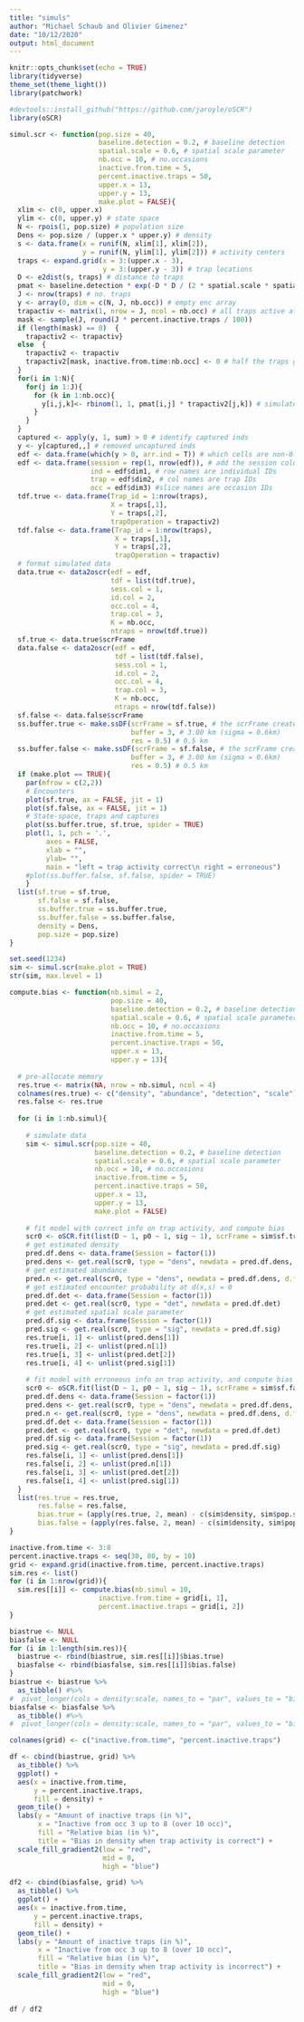 ```yaml
---
title: "simuls"
author: "Michael Schaub and Olivier Gimenez"
date: "10/12/2020"
output: html_document
---
```


```r
knitr::opts_chunk$set(echo = TRUE)
library(tidyverse)
theme_set(theme_light())
library(patchwork)
```

```r
#devtools::install_github("https://github.com/jaroyle/oSCR")
library(oSCR)
```


```r
simul.scr <- function(pop.size = 40, 
                      baseline.detection = 0.2, # baseline detection
                      spatial.scale = 0.6, # spatial scale parameter
                      nb.occ = 10, # no.occasions
                      inactive.from.time = 5,
                      percent.inactive.traps = 50,
                      upper.x = 13,
                      upper.y = 13,
                      make.plot = FALSE){
  xlim <- c(0, upper.x) 
  ylim <- c(0, upper.y) # state space
  N <- rpois(1, pop.size) # population size
  Dens <- pop.size / (upper.x * upper.y) # density 
  s <- data.frame(x = runif(N, xlim[1], xlim[2]), 
                  y = runif(N, ylim[1], ylim[2])) # activity centers
  traps <- expand.grid(x = 3:(upper.x - 3), 
                       y = 3:(upper.y - 3)) # trap locations
  D <- e2dist(s, traps) # distance to traps
  pmat <- baseline.detection * exp(-D * D / (2 * spatial.scale * spatial.scale)) # prob(capture in traps)
  J <- nrow(traps) # no. traps
  y <- array(0, dim = c(N, J, nb.occ)) # empty enc array
  trapactiv <- matrix(1, nrow = J, ncol = nb.occ) # all traps active all the time
  mask <- sample(J, round(J * percent.inactive.traps / 100))
  if (length(mask) == 0)  {
    trapactiv2 <- trapactiv}
  else  {
    trapactiv2 <- trapactiv
    trapactiv2[mask, inactive.from.time:nb.occ] <- 0 # half the traps get inactive half way
  }
  for(i in 1:N){
    for(j in 1:J){
      for (k in 1:nb.occ){
        y[i,j,k]<- rbinom(1, 1, pmat[i,j] * trapactiv2[j,k]) # simulate [i,j,k] encounters
      }
    }
  }
  captured <- apply(y, 1, sum) > 0 # identify captured inds
  y <- y[captured,,] # removed uncaptured inds
  edf <- data.frame(which(y > 0, arr.ind = T)) # which cells are non-0 (caps)
  edf <- data.frame(session = rep(1, nrow(edf)), # add the session column
                    ind = edf$dim1, # row names are individual IDs
                    trap = edf$dim2, # col names are trap IDs
                    occ = edf$dim3) #slice names are occasion IDs
  tdf.true <- data.frame(Trap_id = 1:nrow(traps),
                         X = traps[,1],
                         Y = traps[,2],
                         trapOperation = trapactiv2)
  tdf.false <- data.frame(Trap_id = 1:nrow(traps),
                          X = traps[,1],
                          Y = traps[,2],
                          trapOperation = trapactiv)
  # format simulated data
  data.true <- data2oscr(edf = edf,
                         tdf = list(tdf.true),
                         sess.col = 1,
                         id.col = 2,
                         occ.col = 4,
                         trap.col = 3,
                         K = nb.occ,
                         ntraps = nrow(tdf.true))
  sf.true <- data.true$scrFrame
  data.false <- data2oscr(edf = edf,
                          tdf = list(tdf.false),
                          sess.col = 1,
                          id.col = 2,
                          occ.col = 4,
                          trap.col = 3,
                          K = nb.occ,
                          ntraps = nrow(tdf.false))
  sf.false <- data.false$scrFrame
  ss.buffer.true <- make.ssDF(scrFrame = sf.true, # the scrFrame created above
                              buffer = 3, # 3.00 km (sigma = 0.6km)
                              res = 0.5) # 0.5 km
  ss.buffer.false <- make.ssDF(scrFrame = sf.false, # the scrFrame created above
                              buffer = 3, # 3.00 km (sigma = 0.6km)
                              res = 0.5) # 0.5 km
  if (make.plot == TRUE){
    par(mfrow = c(2,2))
    # Encounters
    plot(sf.true, ax = FALSE, jit = 1)
    plot(sf.false, ax = FALSE, jit = 1)
    # State-space, traps and captures
    plot(ss.buffer.true, sf.true, spider = TRUE) 
    plot(1, 1, pch = '.', 
         axes = FALSE, 
         xlab = "",
         ylab= "",
         main = "left = trap activity correct\n right = erroneous")
    #plot(ss.buffer.false, sf.false, spider = TRUE) 
    }
  list(sf.true = sf.true, 
       sf.false = sf.false, 
       ss.buffer.true = ss.buffer.true, 
       ss.buffer.false = ss.buffer.false,
       density = Dens,
       pop.size = pop.size)
}
```


```r
set.seed(1234)
sim <- simul.scr(make.plot = TRUE)
str(sim, max.level = 1)
```

```r
compute.bias <- function(nb.simul = 2,
                         pop.size = 40, 
                         baseline.detection = 0.2, # baseline detection
                         spatial.scale = 0.6, # spatial scale parameter
                         nb.occ = 10, # no.occasions
                         inactive.from.time = 5,
                         percent.inactive.traps = 50,
                         upper.x = 13,
                         upper.y = 13){
  
  # pre-allocate memory
  res.true <- matrix(NA, nrow = nb.simul, ncol = 4)
  colnames(res.true) <- c("density", "abundance", "detection", "scale")
  res.false <- res.true
  
  for (i in 1:nb.simul){
    
    # simulate data
    sim <- simul.scr(pop.size = 40, 
                     baseline.detection = 0.2, # baseline detection
                     spatial.scale = 0.6, # spatial scale parameter
                     nb.occ = 10, # no.occasions
                     inactive.from.time = 5,
                     percent.inactive.traps = 50,
                     upper.x = 13,
                     upper.y = 13,
                     make.plot = FALSE)
    
    # fit model with correct info on trap activity, and compute bias
    scr0 <- oSCR.fit(list(D ~ 1, p0 ~ 1, sig ~ 1), scrFrame = sim$sf.true, ssDF = sim$ss.buffer.true)
    # get estimated density
    pred.df.dens <- data.frame(Session = factor(1))
    pred.dens <- get.real(scr0, type = "dens", newdata = pred.df.dens, d.factor = 4)
    # get estimated abundance
    pred.n <- get.real(scr0, type = "dens", newdata = pred.df.dens, d.factor = nrow(scr0$ssDF[[1]]))
    # get estimated encounter probability at d(x,s) = 0
    pred.df.det <- data.frame(Session = factor(1))
    pred.det <- get.real(scr0, type = "det", newdata = pred.df.det)
    # get estimated spatial scale parameter
    pred.df.sig <- data.frame(Session = factor(1))
    pred.sig <- get.real(scr0, type = "sig", newdata = pred.df.sig)
    res.true[i, 1] <- unlist(pred.dens[1])
    res.true[i, 2] <- unlist(pred.n[1])
    res.true[i, 3] <- unlist(pred.det[2])
    res.true[i, 4] <- unlist(pred.sig[1])
    
    # fit model with erroneous info on trap activity, and compute bias
    scr0 <- oSCR.fit(list(D ~ 1, p0 ~ 1, sig ~ 1), scrFrame = sim$sf.false, ssDF = sim$ss.buffer.false)
    pred.df.dens <- data.frame(Session = factor(1))
    pred.dens <- get.real(scr0, type = "dens", newdata = pred.df.dens, d.factor = 4)
    pred.n <- get.real(scr0, type = "dens", newdata = pred.df.dens, d.factor = nrow(scr0$ssDF[[1]]))
    pred.df.det <- data.frame(Session = factor(1))
    pred.det <- get.real(scr0, type = "det", newdata = pred.df.det)
    pred.df.sig <- data.frame(Session = factor(1))
    pred.sig <- get.real(scr0, type = "sig", newdata = pred.df.sig)
    res.false[i, 1] <- unlist(pred.dens[1])
    res.false[i, 2] <- unlist(pred.n[1])
    res.false[i, 3] <- unlist(pred.det[2])
    res.false[i, 4] <- unlist(pred.sig[1])
  }
  list(res.true = res.true,
       res.false = res.false,
       bias.true = (apply(res.true, 2, mean) - c(sim$density, sim$pop.size, baseline.detection, spatial.scale)) / c(sim$density, sim$pop.size, baseline.detection, spatial.scale) * 100,
       bias.false = (apply(res.false, 2, mean) - c(sim$density, sim$pop.size, baseline.detection, spatial.scale)) / c(sim$density, sim$pop.size, baseline.detection, spatial.scale) * 100)
}
```

```r
inactive.from.time <- 3:8
percent.inactive.traps <- seq(30, 80, by = 10)
grid <- expand.grid(inactive.from.time, percent.inactive.traps)
sim.res <- list()
for (i in 1:nrow(grid)){
  sim.res[[i]] <- compute.bias(nb.simul = 10,
                      inactive.from.time = grid[i, 1],
                      percent.inactive.traps = grid[i, 2])
}
```


```r
biastrue <- NULL
biasfalse <- NULL
for (i in 1:length(sim.res)){
  biastrue <- rbind(biastrue, sim.res[[i]]$bias.true)
  biasfalse <- rbind(biasfalse, sim.res[[i]]$bias.false)
}
biastrue <- biastrue %>%
  as_tibble() #%>%
#  pivot_longer(cols = density:scale, names_to = "par", values_to = "bias")
biasfalse <- biasfalse %>%
  as_tibble() #%>%
#  pivot_longer(cols = density:scale, names_to = "par", values_to = "bias")

colnames(grid) <- c("inactive.from.time", "percent.inactive.traps")

df <- cbind(biastrue, grid) %>%
  as_tibble() %>%
  ggplot() + 
  aes(x = inactive.from.time, 
      y = percent.inactive.traps, 
      fill = density) + 
  geom_tile() + 
  labs(y = "Amount of inactive traps (in %)",
       x = "Inactive from occ 3 up to 8 (over 10 occ)",
       fill = "Relative bias (in %)",
       title = "Bias in density when trap activity is correct") + 
  scale_fill_gradient2(low = "red", 
                       mid = 0, 
                       high = "blue")

df2 <- cbind(biasfalse, grid) %>%
  as_tibble() %>%
  ggplot() + 
  aes(x = inactive.from.time, 
      y = percent.inactive.traps, 
      fill = density) + 
  geom_tile() + 
  labs(y = "Amount of inactive traps (in %)",
       x = "Inactive from occ 3 up to 8 (over 10 occ)",
       fill = "Relative bias (in %)",
       title = "Bias in density when trap activity is incorrect") + 
  scale_fill_gradient2(low = "red", 
                       mid = 0, 
                       high = "blue")
  
df / df2
```



